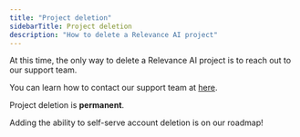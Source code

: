 ```yaml
---
title: "Project deletion"
sidebarTitle: Project deletion
description: "How to delete a Relevance AI project"
---
```


At this time, the only way to delete a Relevance AI project is to reach out to our support team.

You can learn how to contact our support team at [here](https://relevanceai.com/docs/get-started/support).

<Warning>Project deletion is **permanent**.</Warning>

<Note>Adding the ability to self-serve account deletion is on our roadmap!</Note>